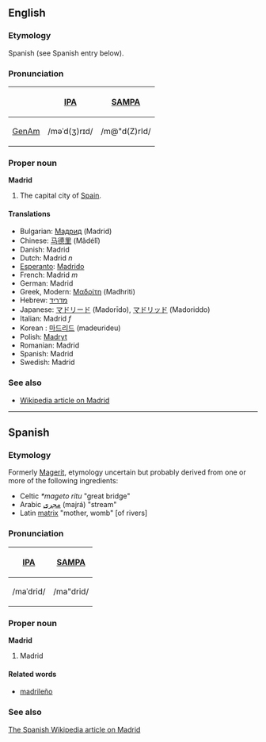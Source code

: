 ==English==
===Etymology===
Spanish (see Spanish entry below).

===Pronunciation===
{| border=1 cellpadding=5
! !! [[w:IPA|IPA]] !! [[w:SAMPA|SAMPA]]
|-
! [[GenAm]]
| /məˈd(ʒ)rɪd/ || /m@"d(Z)rId/
|}

===Proper noun===
'''Madrid'''
#The capital city of [[Spain]].
<!-- encyclopedic: #A city and the capital of [[Spain]] with a population of more than 4,000,000.  The city is located in the heart of Spain.-->

====Translations====
*Bulgarian: [[Мадрид]] (Madrid)
*Chinese: [[马德里]] (Mǎdélǐ)
*Danish: Madrid
*Dutch: Madrid ''n''
*[[Esperanto]]: [[Madrido]]
*French: Madrid ''m''
*German: Madrid
*Greek, Modern: [[Μαδρίτη]] (Madhriti)
*Hebrew: [[מדריד]] 
*Japanese: [[マドリード]] (Madorīdo), [[マドリッド]] (Madoriddo)
*Italian: Madrid ''f''
*Korean : [[마드리드]] (madeurideu)
*Polish: [[Madryt]]
*Romanian: Madrid
*Spanish: Madrid
*Swedish: Madrid

===See also===
*[[w:Madrid|Wikipedia article on Madrid]]

----
==Spanish==
===Etymology===
Formerly [[Magerit]], etymology uncertain but probably derived from one or more of the following ingredients:
*Celtic ''*mageto ritu'' "great bridge"
*Arabic [[مجرى]] (majrá) "stream" 
*Latin [[matrix]] "mother, womb" [of rivers]

===Pronunciation===
{| border=1 cellpadding=5
! [[w:IPA|IPA]] !! [[w:SAMPA|SAMPA]]
|-
| /maˈdrid/ || /ma"drid/
|}

===Proper noun===
'''Madrid'''

#Madrid

====Related words====
*[[madrileño]]

===See also===
[[w:es:Madrid|The Spanish Wikipedia article on Madrid]]